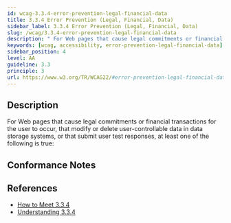 ```yaml
---
id: wcag-3.3.4-error-prevention-legal-financial-data
title: 3.3.4 Error Prevention (Legal, Financial, Data)
sidebar_label: 3.3.4 Error Prevention (Legal, Financial, Data)
slug: /wcag/3.3.4-error-prevention-legal-financial-data
description: " For Web pages that cause legal commitments or financial transactions for the user to occur, that modify or delete user-controllable data in data storage systems, or that submit user test responses, at least one of the following is true:"
keywords: [wcag, accessibility, error-prevention-legal-financial-data]
sidebar_position: 4
level: AA
guideline: 3.3
principle: 3
url: https://www.w3.org/TR/WCAG22/#error-prevention-legal-financial-data
---
```


## Description

For Web pages that cause legal commitments or financial transactions for the user to occur, that modify or delete user-controllable data in data storage systems, or that submit user test responses, at least one of the following is true:

## Conformance Notes

<Project name="ads"></Project>

<Project name="scix">
  <NonApplicable />
</Project>

## References

- [How to Meet 3.3.4](https://www.w3.org/WAI/WCAG22/quickref/#error-prevention-legal-financial-data)
- [Understanding 3.3.4](https://www.w3.org/WAI/WCAG22/Understanding/error-prevention-legal-financial-data.html)
